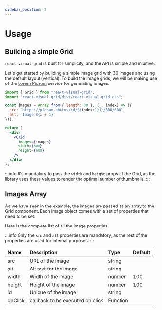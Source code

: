 ```yaml
---
sidebar_position: 2
---
```


# Usage

## Building a simple Grid

`react-visual-grid` is built for simplicity, and the API is simple and intuitive.

Let's get started by building a simple image grid with 30 images and using the default layout (vertical). To build the image grids, we will be making use of the [Lorem Picsum](https://picsum.photos/) service for generating images.

```jsx
import { Grid } from "react-visual-grid";
import "react-visual-grid/dist/react-visual-grid.css";

const images = Array.from({ length: 30 }, (_, index) => ({
  src: `https://picsum.photos/id/${index+1})}/800/600`,
  alt: `Image ${i + 1}`
}));

return (
  <div>
    <Grid
      images={images}
      width={800}
      height={600}
    />
  </div>
);
```

:::info
It's mandatory to pass the `width` and `height` props of the Grid, as the library uses these values to render the optimal number of thumbnails.
:::

## Images Array

As we have seen in the example, the images are passed as an array to the Grid component. Each image object comes with a set of properties that need to be set.

Here is the complete list of all the image properties.

:::info
  Only the `src` and `alt` properties are mandatory, as the rest of the properties are used for internal purposes.
:::

| Name    | Description                      | Type     | Default |
| :------ | :------------------------------- | :------- | :------ |
| src     | URL of the image                 | string   |         |
| alt     | Alt text for the image           | string   |         |
| width   | Width of the image               | number   | 100     |
| height  | Height of the image              | number   | 100     |
| id      | Unique of the image              | string   |         |
| onClick | callback to be executed on click | Function |         |